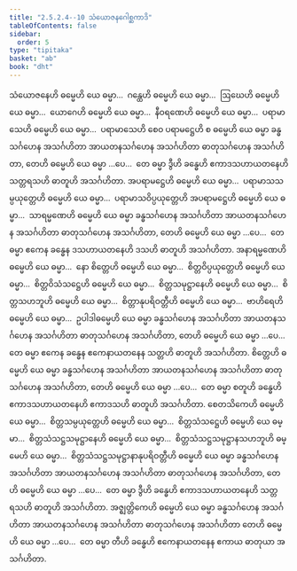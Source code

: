 ```yaml
---
title: "2.5.2.4--10 သံယောဇနဂေါစ္ဆကာဒိ"
tableOfContents: false
sidebar:
  order: 5
type: "tipitaka"
basket: "ab"
book: "dht"
---
```



<DynamicBreadcrumb />

<Division number="220" book="dht">

<Paragraph number="294" book="dht">
သံယောဇနေဟိ ဓမ္မေဟိ ယေ ဓမ္မာ…  ဂန္ထေဟိ ဓမ္မေဟိ ယေ ဓမ္မာ…  ဩဃေဟိ ဓမ္မေဟိ ယေ ဓမ္မာ…  ယောဂေဟိ ဓမ္မေဟိ ယေ ဓမ္မာ…  နီဝရဏေဟိ ဓမ္မေဟိ ယေ ဓမ္မာ…  ပရာမာသေဟိ ဓမ္မေဟိ ယေ ဓမ္မာ…  ပရာမာသေဟိ စေဝ ပရာမဋ္ဌေဟိ စ ဓမ္မေဟိ ယေ ဓမ္မာ ခန္ဓသင်္ဂဟေန အသင်္ဂဟိတာ အာယတနသင်္ဂဟေန အသင်္ဂဟိတာ ဓာတုသင်္ဂဟေန အသင်္ဂဟိတာ, တေဟိ ဓမ္မေဟိ ယေ ဓမ္မာ …ပေ…  တေ ဓမ္မာ ဒွီဟိ ခန္ဓေဟိ ဧကာဒသဟာယတနေဟိ သတ္တရသဟိ ဓာတူဟိ အသင်္ဂဟိတာ.
</Paragraph>

</Division>
<Division number="221" book="dht">

<Paragraph number="295" book="dht">
အပရာမဋ္ဌေဟိ ဓမ္မေဟိ ယေ ဓမ္မာ…  ပရာမာသသမ္ပယုတ္တေဟိ ဓမ္မေဟိ ယေ ဓမ္မာ…  ပရာမာသဝိပ္ပယုတ္တေဟိ အပရာမဋ္ဌေဟိ ဓမ္မေဟိ ယေ ဓမ္မာ…  သာရမ္မဏေဟိ ဓမ္မေဟိ ယေ ဓမ္မာ ခန္ဓသင်္ဂဟေန အသင်္ဂဟိတာ အာယတနသင်္ဂဟေန အသင်္ဂဟိတာ ဓာတုသင်္ဂဟေန အသင်္ဂဟိတာ, တေဟိ ဓမ္မေဟိ ယေ ဓမ္မာ …ပေ…  တေ ဓမ္မာ ဧကေန ခန္ဓေန ဒသဟာယတနေဟိ ဒသဟိ ဓာတူဟိ အသင်္ဂဟိတာ.
</Paragraph>

</Division>
<Division number="222" book="dht">

<Paragraph number="296" book="dht">
အနာရမ္မဏေဟိ ဓမ္မေဟိ ယေ ဓမ္မာ…  နော စိတ္တေဟိ ဓမ္မေဟိ ယေ ဓမ္မာ…  စိတ္တဝိပ္ပယုတ္တေဟိ ဓမ္မေဟိ ယေ ဓမ္မာ…  စိတ္တဝိသံသဋ္ဌေဟိ ဓမ္မေဟိ ယေ ဓမ္မာ…  စိတ္တသမုဋ္ဌာနေဟိ ဓမ္မေဟိ ယေ ဓမ္မာ…  စိတ္တသဟဘူဟိ ဓမ္မေဟိ ယေ ဓမ္မာ…  စိတ္တာနုပရိဝတ္တီဟိ ဓမ္မေဟိ ယေ ဓမ္မာ…  ဗာဟိရေဟိ ဓမ္မေဟိ ယေ ဓမ္မာ…  ဥပါဒါဓမ္မေဟိ ယေ ဓမ္မာ ခန္ဓသင်္ဂဟေန အသင်္ဂဟိတာ အာယတနသင်္ဂဟေန အသင်္ဂဟိတာ ဓာတုသင်္ဂဟေန အသင်္ဂဟိတာ, တေဟိ ဓမ္မေဟိ ယေ ဓမ္မာ …ပေ…  တေ ဓမ္မာ ဧကေန ခန္ဓေန ဧကေနာယတနေန သတ္တဟိ ဓာတူဟိ အသင်္ဂဟိတာ.
</Paragraph>

</Division>
<Division number="223" book="dht">

<Paragraph number="297" book="dht">
စိတ္တေဟိ ဓမ္မေဟိ ယေ ဓမ္မာ ခန္ဓသင်္ဂဟေန အသင်္ဂဟိတာ အာယတနသင်္ဂဟေန အသင်္ဂဟိတာ ဓာတုသင်္ဂဟေန အသင်္ဂဟိတာ, တေဟိ ဓမ္မေဟိ ယေ ဓမ္မာ …ပေ…  တေ ဓမ္မာ စတူဟိ ခန္ဓေဟိ ဧကာဒသဟာယတနေဟိ ဧကာဒသဟိ ဓာတူဟိ အသင်္ဂဟိတာ.
</Paragraph>

</Division>
<Division number="224" book="dht">

<Paragraph number="298" book="dht">
စေတသိကေဟိ ဓမ္မေဟိ ယေ ဓမ္မာ…  စိတ္တသမ္ပယုတ္တေဟိ ဓမ္မေဟိ ယေ ဓမ္မာ…  စိတ္တသံသဋ္ဌေဟိ ဓမ္မေဟိ ယေ ဓမ္မာ…  စိတ္တသံသဋ္ဌသမုဋ္ဌာနေဟိ ဓမ္မေဟိ ယေ ဓမ္မာ…  စိတ္တသံသဋ္ဌသမုဋ္ဌာနသဟဘူဟိ ဓမ္မေဟိ ယေ ဓမ္မာ…  စိတ္တသံသဋ္ဌသမုဋ္ဌာနာနုပရိဝတ္တီဟိ ဓမ္မေဟိ ယေ ဓမ္မာ ခန္ဓသင်္ဂဟေန အသင်္ဂဟိတာ အာယတနသင်္ဂဟေန အသင်္ဂဟိတာ ဓာတုသင်္ဂဟေန အသင်္ဂဟိတာ, တေဟိ ဓမ္မေဟိ ယေ ဓမ္မာ …ပေ…  တေ ဓမ္မာ ဒွီဟိ ခန္ဓေဟိ ဧကာဒသဟာယတနေဟိ သတ္တရသဟိ ဓာတူဟိ အသင်္ဂဟိတာ.
</Paragraph>

</Division>
<Division number="225" book="dht">

<Paragraph number="299" book="dht">
အဇ္ဈတ္တိကေဟိ ဓမ္မေဟိ ယေ ဓမ္မာ ခန္ဓသင်္ဂဟေန အသင်္ဂဟိတာ အာယတနသင်္ဂဟေန အသင်္ဂဟိတာ ဓာတုသင်္ဂဟေန အသင်္ဂဟိတာ တေဟိ ဓမ္မေဟိ ယေ ဓမ္မာ …ပေ…  တေ ဓမ္မာ တီဟိ ခန္ဓေဟိ ဧကေနာယတနေန ဧကာယ ဓာတုယာ အသင်္ဂဟိတာ.
</Paragraph>
</Division>